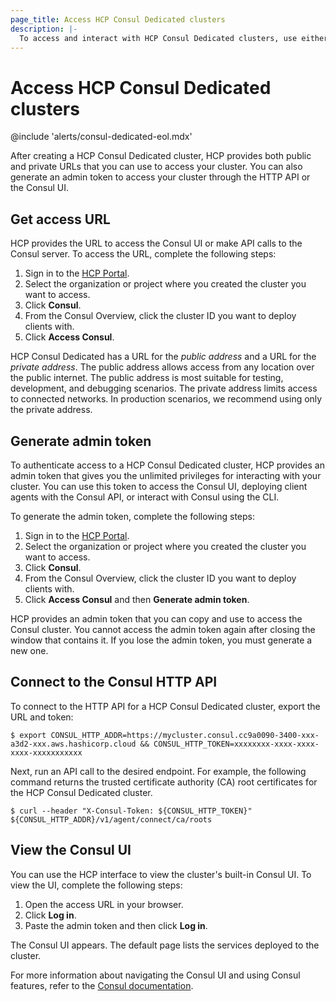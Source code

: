 ```yaml
---
page_title: Access HCP Consul Dedicated clusters
description: |-
  To access and interact with HCP Consul Dedicated clusters, use either the HTTP API or the Consul UI. Learn how to get the access URL, generate an admin token, and connect to the Consul cluster.
---
```


# Access HCP Consul Dedicated clusters

@include 'alerts/consul-dedicated-eol.mdx'

After creating a HCP Consul Dedicated cluster, HCP provides both public and private URLs that you can use to access your cluster. You can also generate an admin token to access your cluster through the HTTP API or the Consul UI.

## Get access URL

HCP provides the URL to access the Consul UI or make API calls to the Consul server. To access the URL, complete the following steps:

1. Sign in to the [HCP Portal](https://portal.cloud.hashicorp.com).
1. Select the organization or project where you created the cluster you want to access.
1. Click **Consul**.
1. From the Consul Overview, click the cluster ID you want to deploy clients with.
1. Click **Access Consul**.

HCP Consul Dedicated has a URL for the _public address_ and a URL for the _private address_. The public address allows access from any location over the public internet. The public address is most suitable for testing, development, and debugging scenarios. The private address limits access to connected networks. In production scenarios, we recommend using only the private address.

## Generate admin token

To authenticate access to a HCP Consul Dedicated cluster, HCP provides an admin token that gives you the unlimited privileges for interacting with your cluster. You can use this token to access the Consul UI, deploying client agents with the Consul API, or interact with Consul using the CLI.

To generate the admin token, complete the following steps:

1. Sign in to the [HCP Portal](https://portal.cloud.hashicorp.com).
1. Select the organization or project where you created the cluster you want to access.
1. Click **Consul**.
1. From the Consul Overview, click the cluster ID you want to deploy clients with.
1. Click **Access Consul** and then **Generate admin token**.

HCP provides an admin token that you can copy and use to access the Consul cluster. You cannot access the admin token again after closing the window that contains it. If you lose the admin token, you must generate a new one.

## Connect to the Consul HTTP API

To connect to the HTTP API for a HCP Consul Dedicated cluster, export the URL and token:

```shell-session
$ export CONSUL_HTTP_ADDR=https://mycluster.consul.cc9a0090-3400-xxx-a3d2-xxx.aws.hashicorp.cloud && CONSUL_HTTP_TOKEN=xxxxxxxx-xxxx-xxxx-xxxx-xxxxxxxxxxx
```

Next, run an API call to the desired endpoint. For example, the following command returns the trusted certificate authority (CA) root certificates for the HCP Consul Dedicated cluster.

```shell-session
$ curl --header "X-Consul-Token: ${CONSUL_HTTP_TOKEN}" ${CONSUL_HTTP_ADDR}/v1/agent/connect/ca/roots
```

## View the Consul UI

You can use the HCP interface to view the cluster's built-in Consul UI. To view the UI, complete the following steps:

1. Open the access URL in your browser.
1. Click **Log in**.
1. Paste the admin token and then click **Log in**.

The Consul UI appears. The default page lists the services deployed to the cluster.

For more information about navigating the Consul UI and using Consul features, refer to the [Consul documentation](/consul/docs).
